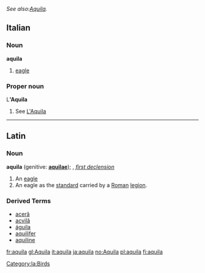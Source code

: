 ''See also:[[Aquila]].''
==Italian==
===Noun===
'''aquila''' {{f}}

# [[eagle]]

===Proper noun===
L''''Aquila'''

# See [[L'Aquila]]

----

==Latin==
===Noun===
'''aquila''' (genitive: '''[[aquilae]]'''); {{f}}, ''[[Wiktionary Appendix:Latin first declension|first declension]]''

# An [[eagle]]
# An eagle as the [[standard]] carried by a [[Roman]] [[legion]].

===Derived Terms===
*[[aceră]]
*[[acvilă]]
*[[águila]] {{f}}
*[[aquilifer]]
*[[aquiline]]

[[Category:la:Birds]]
[[fr:aquila]]
[[gl:Aquila]]
[[it:aquila]]
[[ja:aquila]]
[[no:Aquila]]
[[pl:aquila]]
[[fi:aquila]]